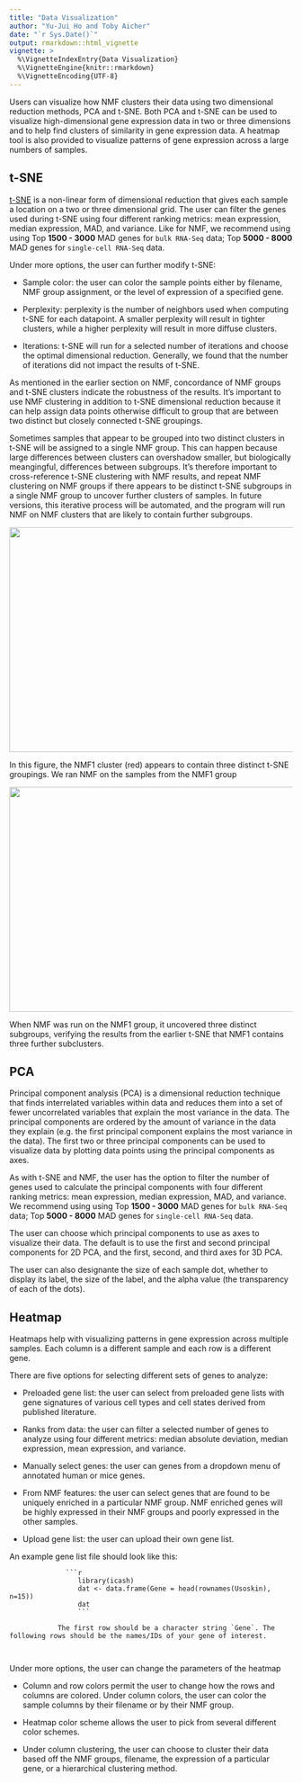 ```yaml
---
title: "Data Visualization"
author: "Yu-Jui Ho and Toby Aicher"
date: "`r Sys.Date()`"
output: rmarkdown::html_vignette
vignette: >
  %\VignetteIndexEntry{Data Visualization}
  %\VignetteEngine{knitr::rmarkdown}
  %\VignetteEncoding{UTF-8}
---
```


Users can visualize how NMF clusters their data using two dimensional reduction methods, PCA and t-SNE. Both PCA and t-SNE can be used to visualize high-dimensional gene expression data in two or three dimensions and to help find clusters of similarity in gene expression data. A heatmap tool is also provided to visualize patterns of gene expression across a large numbers of samples. 

## t-SNE

[t-SNE](https://lvdmaaten.github.io/tsne/) is a non-linear form of dimensional reduction that gives each sample a location on a two or three dimensional grid. The user can filter the genes used during t-SNE using four different ranking metrics: mean expression, median expression, MAD, and variance. Like for NMF, we recommend using using Top **1500 - 3000** MAD genes for `bulk RNA-Seq` data; Top **5000 - 8000** MAD genes for `single-cell RNA-Seq` data.  

Under more options, the user can further modify t-SNE:

- Sample color: the user can color the sample points either by filename, NMF group assignment, or the level of expression of a specified gene.

- Perplexity: perplexity is the number of neighbors used when computing t-SNE for each datapoint. A smaller perplexity will result in tighter clusters, while a higher perplexity will result in                   more diffuse clusters. 

- Iterations: t-SNE will run for a selected number of iterations and choose the optimal dimensional reduction. Generally, we found that the number of iterations did not impact the results of t-SNE.

As mentioned in the earlier section on NMF, concordance of NMF groups and t-SNE clusters indicate the robustness of the results. It's important to use NMF clustering in addition to t-SNE dimensional reduction because it can help assign data points otherwise difficult to group that are between two distinct but closely connected t-SNE groupings.

Sometimes samples that appear to be grouped into two distinct clusters in t-SNE will be assigned to a single NMF group. This can happen because large differences between clusters can overshadow smaller, but biologically meangingful, differences between subgroups. It's therefore important to cross-reference t-SNE clustering with NMF results, and repeat NMF clustering on NMF groups if there appears to be distinct t-SNE subgroups in a single NMF group to uncover further clusters of samples. In future versions, this iterative process will be automated, and the program will run NMF on NMF clusters that are likely to contain further subgroups. 

<img src="Figures/non_malignant_NMF.png" width="600px" height="400px" />

In this figure, the NMF1 cluster (red) appears to contain three distinct t-SNE groupings. We ran NMF on the samples from the NMF1 group


<img src="Figures/NMF1_subclusters.png" width="600px" height="400px" />

When NMF was run on the NMF1 group, it uncovered three distinct subgroups, verifying the results from the earlier t-SNE that NMF1 contains three further subclusters. 

## PCA 

Principal component analysis (PCA) is a dimensional reduction technique that finds interrelated variables within data and reduces them into a set of fewer uncorrelated variables that explain the most variance in the data. The principal components are ordered by the amount of variance in the data they explain (e.g. the first principal component explains the most variance in the data). The first two or three principal components can be used to visualize data by plotting data points using the principal components as axes. 


As with t-SNE and NMF, the user has the option to filter the number of genes used to calculate the principal components with four different ranking metrics: mean expression, median expression, MAD, and variance. We recommend using using Top **1500 - 3000** MAD genes for `bulk RNA-Seq` data; Top **5000 - 8000** MAD genes for `single-cell RNA-Seq` data.  

The user can choose which principal components to use as axes to visualize their data. The default is to use the first and second principal components for 2D PCA, and the first, second, and third axes for 3D PCA. 

The user can also designante the size of each sample dot, whether to display its label, the size of the label, and the alpha value (the transparency of each of the dots).

## Heatmap

Heatmaps help with visualizing patterns in gene expression across multiple samples. Each column is a different sample and each row is a different gene. 

There are five options for selecting different sets of genes to analyze:

- Preloaded gene list: the user can select from preloaded gene lists with gene signatures of various cell types and cell states derived from published literature. 

- Ranks from data: the user can filter a selected number of genes to analyze using four different metrics: median absolute deviation, median expression, mean expression, and variance. 

- Manually select genes: the user can genes from a dropdown menu of annotated human or mice genes. 

- From NMF features: the user can select genes that are found to be uniquely enriched in a particular NMF group. NMF enriched genes will be highly expressed in their NMF groups and poorly expressed                      in the other samples. 
 
- Upload gene list: the user can upload their own gene list. 

 An example gene list file should look like this:
                  
                  ```r
                     library(icash)
                     dat <- data.frame(Gene = head(rownames(Usoskin), n=15))
                     dat
                     ```        
                     
                The first row should be a character string `Gene`. The following rows should be the names/IDs of your gene of interest. 
                
                

Under more options, the user can change the parameters of the heatmap

- Column and row colors permit the user to change how the rows and columns are colored. Under column colors, the user can color the sample columns by their filename or by their NMF group.

- Heatmap color scheme allows the user to pick from several different color schemes.

- Under column clustering, the user can choose to cluster their data based off the NMF groups, filename, the expression of a particular gene, or a hierarchical clustering method. 
                
                

                
